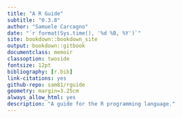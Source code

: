 ```yaml
--- 
title: "A R Guide"
subtitle: "0.3.8"
author: "Samuele Carcagno"
date: "`r format(Sys.time(), '%d %B, %Y')`"
site: bookdown::bookdown_site
output: bookdown::gitbook
documentclass: memoir
classoption: twoside
fontsize: 12pt
bibliography: [r.bib]
link-citations: yes
github-repo: sam81/rguide
geometry: margin=3.25cm
always_allow_html: yes
description: "A guide for the R programming language."
---
```

\pagestyle{bodypagestyle}
